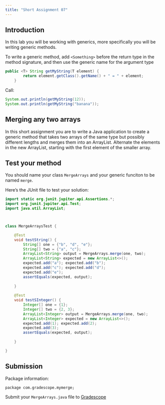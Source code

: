 ```yaml
---
title: "Short Assignment 07"
---
```


## Introduction 

In this lab you will be working with generics, more specifically you will be writing generic methods.

To write a generic method, add `<Something>` before the return type in the method signature, and then use the generic name for the argument type

```java
public <T> String getMyString(T element) {
		return element.getClass().getName() + " = " + element;
	}
```

Call:

```java
System.out.println(getMyString(12));
System.out.println(getMyString("banana"));
```

## Merging any two arrays

In this short assignment you are to write a Java application to create a generic method that takes two arrays of the same type but possibly different lengths and merges them into an ArrayList. Alternate the elements in the new ArrayList, starting with the first element of the smaller array.

## Test your method

You should name your class `MergeArrays` and your generic funciton to be named `merge`.

Here's the JUnit file to test your solution:

```java
import static org.junit.jupiter.api.Assertions.*;
import org.junit.jupiter.api.Test;
import java.util.ArrayList;



class MergeArraysTest {

	@Test
	void testString() {
		String[] one = {"b", "d", "e"};
		String[] two = {"a", "c"};
		ArrayList<String> output = MergeArrays.merge(one, two);
		ArrayList<String> expected = new ArrayList<>();
		expected.add("a"); expected.add("b"); 
		expected.add("c"); expected.add("d");
		expected.add("e");
		assertEquals(expected, output);
		
	}
	
	@Test
	void testSInteger() {
		Integer[] one = {1};
		Integer[] two = {2, 3};
		ArrayList<Integer> output = MergeArrays.merge(one, two);
		ArrayList<Integer> expected = new ArrayList<>();
		expected.add(1); expected.add(2); 
		expected.add(3);
		assertEquals(expected, output);
		
	}

}

```

## Submission

Package information:

`package com.gradescope.mymerge;`

Submit your `MergeArrays.java` file to [Gradescope](https://www.gradescope.com/courses/839822/assignments/5165774)
